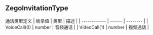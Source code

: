 ## ZegoInvitationType

通话类型定义
| 枚举值       | 类型   | 描述     |
| ------------ | ------ | -------- |
| VoiceCall(0) | number | 音频通话 |
| VideoCall(1) | number | 视频通话 |


